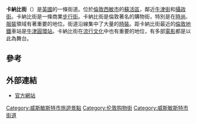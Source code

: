 {{多個問題|
{{request translation |en}}
{{unreferenced|time=2014-05-06T06:34:55+00:00}}
}}
{{Infobox street
| name                    = 卡納比街
| image                   = Carnaby Street London - September 2006.jpg
| caption                 = 2006年的卡納比街
| former_names            = 
| namesake                = 
| postal_code             = 
| addresses               = 
| length_m                = 
| length_ft               = 
| length_mi               = 
| length_km               = 
| length_ref              = 
| width                   = 
| location                = [[倫敦蘇活區|倫敦蘇活區]]
| client                  = 
| maint                   = {{le|威斯敏斯特市議會|Westminster City Council}}
| coordinates             = {{coord|51|30|48|N|0|08|20|W|region:GB_type:landmark|display=inline,title}}
| direction_a             = 南
| terminus_a              = {{le|鳥嘴街|Beak Street}}
| direction_b             = 北
| terminus_b              = [[大馬爾伯勒街|大馬爾伯勒街]]
| junction                = 
| inauguration_date       = 1685或1686<ref>Benjamin Disraeli (1845) ''Sybil'', chapter 1</ref>
| demolition_date         = 
| known_for               = 1960年代的時裝
| status                  = 步行街
| north                   = 
| south                   = 
| east                    = 
| west                    = 
}}
'''卡納比街'''（{{lang-en|Carnaby Street}}）是[[英國|英國]]的一條街道。位於[[倫敦|倫敦]][[西敏市|西敏市]]的[[倫敦蘇活區|蘇活區]]，鄰近[[牛津街|牛津街]]和[[攝政街|攝政街]]。卡納比街是一條商業[[步行街|步行街]]。卡納比街是倫敦著名的購物街，特別是在[[時尚|時尚]]、[[服裝|服裝]]領域有著重要的地位。街道沿線集中了大量的[[時裝|時裝]]。距卡納比街最近的[[倫敦地鐵|倫敦地鐵]]車站是[[牛津圓環站|牛津圓環站]]。卡納比街在[[流行文化|流行文化]]中也有重要的地位，有多部[[電影|電影]]都是以此為舞台。

==參考==
{{reflist}}

==外部連結==
{{commons category|Carnaby Street}}
*[http://www.carnaby.co.uk/ 官方網站]{{Wayback|url=http://www.carnaby.co.uk/ |date=20120204064936 }}
{{倫敦地標}}

{{DEFAULTSORT:Carnaby Street}}
[[Category:威斯敏斯特市旅遊景點|Category:威斯敏斯特市旅遊景點]]
[[Category:伦敦购物街|Category:伦敦购物街]]
[[Category:威斯敏斯特市街道|Category:威斯敏斯特市街道]]